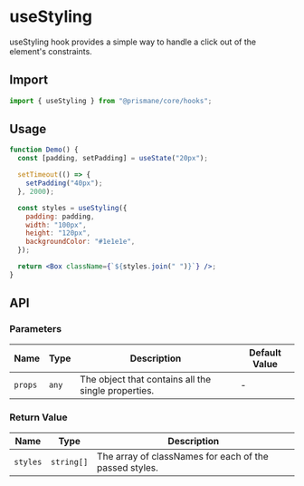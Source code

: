 # useStyling

useStyling hook provides a simple way to handle a click out of the element's constraints.

## Import

```js
import { useStyling } from "@prismane/core/hooks";
```

## Usage

```jsx
function Demo() {
  const [padding, setPadding] = useState("20px");

  setTimeout(() => {
    setPadding("40px");
  }, 2000);

  const styles = useStyling({
    padding: padding,
    width: "100px",
    height: "120px",
    backgroundColor: "#1e1e1e",
  });

  return <Box className={`${styles.join(" ")}`} />;
}
```

## API

### Parameters

| Name    | Type  | Description                                         | Default Value |
| ------- | ----- | --------------------------------------------------- | ------------- |
| `props` | `any` | The object that contains all the single properties. | -             |

### Return Value

| Name     | Type       | Description                                            |
| -------- | ---------- | ------------------------------------------------------ |
| `styles` | `string[]` | The array of classNames for each of the passed styles. |
